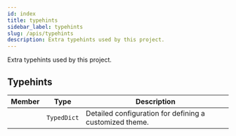 ```yaml
---
id: index
title: typehints
sidebar_label: typehints
slug: /apis/typehints
description: Extra typehints used by this project.
---
```



<APITopBar type="module" source="typehints.py" />

Extra typehints used by this project.

## Typehints

|                                       Member                                        |    Type     | <center>Description</center>                            |
| :---------------------------------------------------------------------------------: | :---------: | :------------------------------------------------------ |
| [<IconObjType type="type" hasText={true} text="ThemeConfigs"/>](./ThemeConfigs.mdx) | `TypedDict` | Detailed configuration for defining a customized theme. |
